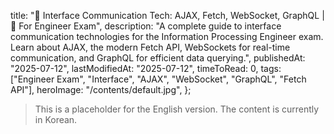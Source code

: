 
  title: "🔄 Interface Communication Tech: AJAX, Fetch, WebSocket, GraphQL | 🚀 For Engineer Exam",
  description:
    "A complete guide to interface communication technologies for the Information Processing Engineer exam. Learn about AJAX, the modern Fetch API, WebSockets for real-time communication, and GraphQL for efficient data querying.",
  publishedAt: "2025-07-12",
  lastModifiedAt: "2025-07-12",
  timeToRead: 0,
  tags: ["Engineer Exam", "Interface", "AJAX", "WebSocket", "GraphQL", "Fetch API"],
  heroImage: "/contents/default.jpg",
};

> This is a placeholder for the English version. The content is currently in Korean.

